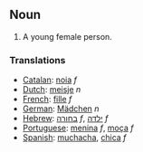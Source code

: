 ==Noun==
#A young female person.

===Translations===
*[[Catalan]]: [[noia]] ''f''
*[[Dutch]]: [[meisje]] ''n''
*[[French]]: [[fille]] ''f''
*[[German]]: [[Mädchen]] ''n''
*[[Hebrew]]: [[בחורה]] ''f'', [[ילדה]] ''f''
*[[Portuguese]]: [[menina]] ''f'', [[moça]] ''f''
*[[Spanish]]: [[muchacha]], [[chica]] ''f''